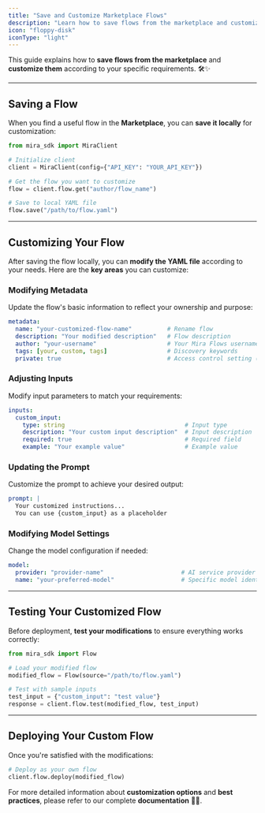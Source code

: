 ```yaml
---
title: "Save and Customize Marketplace Flows"
description: "Learn how to save flows from the marketplace and customize them according to your specific requirements"
icon: "floppy-disk"
iconType: "light"
---
```


This guide explains how to **save flows from the marketplace** and **customize them** according to your specific requirements. 🛠️✨

***

## Saving a Flow

When you find a useful flow in the **Marketplace**, you can **save it locally** for customization:

```python Python
from mira_sdk import MiraClient

# Initialize client
client = MiraClient(config={"API_KEY": "YOUR_API_KEY"})

# Get the flow you want to customize
flow = client.flow.get("author/flow_name")

# Save to local YAML file
flow.save("/path/to/flow.yaml")
```

***

## Customizing Your Flow

After saving the flow locally, you can **modify the YAML file** according to your needs. Here are the **key areas** you can customize:

### Modifying Metadata

Update the flow's basic information to reflect your ownership and purpose:

```yaml .yaml
metadata:
  name: "your-customized-flow-name"          # Rename flow 
  description: "Your modified description"   # Flow description
  author: "your-username"                    # Your Mira Flows username
  tags: [your, custom, tags]                 # Discovery keywords
  private: true                              # Access control setting (true/false)
```

### Adjusting Inputs

Modify input parameters to match your requirements:

```yaml .yaml
inputs:
  custom_input:
    type: string                                  # Input type
    description: "Your custom input description"  # Input description
    required: true                                # Required field
    example: "Your example value"                 # Example value
```

### Updating the Prompt

Customize the prompt to achieve your desired output:

```yaml .yaml
prompt: |
  Your customized instructions...
  You can use {custom_input} as a placeholder
```

### Modifying Model Settings

Change the model configuration if needed:

```yaml .yaml
model:
  provider: "provider-name"                      # AI service provider
  name: "your-preferred-model"                   # Specific model identifier
```

***

## Testing Your Customized Flow

Before deployment, **test your modifications** to ensure everything works correctly:

```python Python
from mira_sdk import Flow

# Load your modified flow
modified_flow = Flow(source="/path/to/flow.yaml")

# Test with sample inputs
test_input = {"custom_input": "test value"}
response = client.flow.test(modified_flow, test_input)
```

***

## Deploying Your Custom Flow

Once you're satisfied with the modifications:

```python Python
# Deploy as your own flow
client.flow.deploy(modified_flow)
```

For more detailed information about **customization options** and **best practices**, please refer to our complete **documentation** 📖🔗.